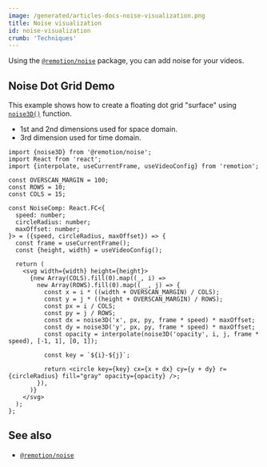 ```yaml
---
image: /generated/articles-docs-noise-visualization.png
title: Noise visualization
id: noise-visualization
crumb: 'Techniques'
---
```


Using the [`@remotion/noise`](/docs/noise) package, you can add noise for your videos.

## Noise Dot Grid Demo

This example shows how to create a floating dot grid "surface" using [`noise3D()`](/docs/noise/noise-3d) function.

- 1st and 2nd dimensions used for space domain.
- 3rd dimension used for time domain.

<Demo type="noise" />

```tsx twoslash
import {noise3D} from '@remotion/noise';
import React from 'react';
import {interpolate, useCurrentFrame, useVideoConfig} from 'remotion';

const OVERSCAN_MARGIN = 100;
const ROWS = 10;
const COLS = 15;

const NoiseComp: React.FC<{
  speed: number;
  circleRadius: number;
  maxOffset: number;
}> = ({speed, circleRadius, maxOffset}) => {
  const frame = useCurrentFrame();
  const {height, width} = useVideoConfig();

  return (
    <svg width={width} height={height}>
      {new Array(COLS).fill(0).map((_, i) =>
        new Array(ROWS).fill(0).map((__, j) => {
          const x = i * ((width + OVERSCAN_MARGIN) / COLS);
          const y = j * ((height + OVERSCAN_MARGIN) / ROWS);
          const px = i / COLS;
          const py = j / ROWS;
          const dx = noise3D('x', px, py, frame * speed) * maxOffset;
          const dy = noise3D('y', px, py, frame * speed) * maxOffset;
          const opacity = interpolate(noise3D('opacity', i, j, frame * speed), [-1, 1], [0, 1]);

          const key = `${i}-${j}`;

          return <circle key={key} cx={x + dx} cy={y + dy} r={circleRadius} fill="gray" opacity={opacity} />;
        }),
      )}
    </svg>
  );
};
```

## See also

- [`@remotion/noise`](/docs/noise)
